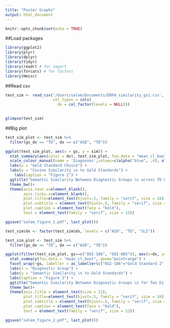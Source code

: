```yaml
---
title: "Poster Graphs"
output: html_document
---
```


```r
knitr::opts_chunk$set(echo = TRUE)
```

##Load packages
```r
library(ggplot2)
library(plyr)
library(dplyr)
library(tidyr)
library(readr) # for import
library(forcats) # for factors
library(Hmisc)
```

##Read csv
```r
test_sim <- read_csv('/Users/salem/Documents/ERPA_similarity_gs1.csv', # safer, StringsAsFactors = FALSE by default
                     col_types = cols(
                       dx = col_factor(levels = NULL)))
                     

glimpse(test_sim)
```

##Big plot
```r

test_sim_plot <- test_sim %>% 
  filter(gs_dx == "TD", dx == c("ASD", "TD"))

ggplot(test_sim_plot, aes(x = gs, y = sim)) +
  stat_summary(aes(color = dx), test_sim_plot, fun.data = "mean_cl_boot", geom="pointrange", size = .25) +
  scale_colour_manual(name = 'Diagnoses',values=c(alpha("blue", .4), alpha("red", .4))) +
  labs(x = "Gold Standard Choice") +
  labs(y = "Cosine Similarity \n to Gold Standards") +
    labs(caption = "Figure 2") +
  ggtitle("Semantic Similarity Between Diagnostic Groups \n across TD Gold Standards", subtitle = "95% Confidence Intervals") +
  theme_bw()+
  theme(axis.text.x=element_blank(),
        axis.ticks.x=element_blank(),
        plot.title=element_text(hjust=.5, family = "serif", size = 16),
        plot.subtitle = element_text(hjust=.5, family = "serif", size = 12),
        plot.caption = element_text(face = "bold"),
        text = element_text(family = "serif", size = 12))

ggsave("salem_figure_1.pdf", last_plot())
```

```r
test_sim$dx <- factor(test_sim$dx, levels = c("ASD", "TD", "SLI"))

test_sim_plot <- test_sim %>% 
  filter(gs_dx == "TD", dx == c("ASD", "TD"))

ggplot(filter(test_sim_plot, gs==c("OGI-186", "OGI-005")), aes(x=dx, y=sim)) +
  stat_summary(fun.data = "mean_cl_boot", geom="pointrange") +
  facet_wrap(~gs, labeller = as_labeller(c("OGI-186"="Gold Standard 2", "OGI-005"="Gold Standard 1"))) +
  labs(x = "Diagnostic Group") +
  labs(y = "Semantic Similarity \n to Gold Standards") +
  labs(caption = "Figure 3") +
  ggtitle("Semantic Similarity Between Diagnostic Groups \n for Two Different Gold Standards", subtitle = "95% Confidence Intervals") +
  theme_bw()+
  theme(axis.title = element_text(size = 12),
        plot.title=element_text(hjust=.5, family = "serif", size = 16),
        plot.subtitle = element_text(hjust=.5, family = "serif", size = 12),
        plot.caption = element_text(face = "bold"),
        text = element_text(family = "serif", size = 12))

ggsave("salem_figure_2.pdf", last_plot())
```

